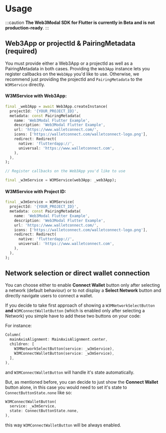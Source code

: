 # Usage

:::caution
**The Web3Modal SDK for Flutter is currently in Beta and is not production-ready**.
:::

## Web3App or projectId & PairingMetadata (required)

You must provide either a Web3App or a projectId as well as a PairingMetadata in both cases.
Providing the `Web3App` instance lets you register callbacks on the `Web3App` you'd like to use.
Otherwise, we recommend just providing the projectId and `PairingMetadata` to the `W3MService` directly.

#### W3MService with Web3App:

```dart
final _web3App = await Web3App.createInstance(
  projectId: '{YOUR_PROJECT_ID}',
  metadata: const PairingMetadata(
    name: 'Web3Modal Flutter Example',
    description: 'Web3Modal Flutter Example',
    url: 'https://www.walletconnect.com/',
    icons: ['https://walletconnect.com/walletconnect-logo.png'],
    redirect: Redirect(
      native: 'flutterdapp://',
      universal: 'https://www.walletconnect.com',
    ),
  ),
);

// Register callbacks on the Web3App you'd like to use

final _w3mService = W3MService(web3App: _web3App);
```

#### W3MService with Project ID:

```dart
final _w3mService = W3MService(
  projectId: '{YOUR_PROJECT_ID}', 
  metadata: const PairingMetadata(
    name: 'Web3Modal Flutter Example',
    description: 'Web3Modal Flutter Example',
    url: 'https://www.walletconnect.com/',
    icons: ['https://walletconnect.com/walletconnect-logo.png'],
    redirect: Redirect(
      native: 'flutterdapp://',
      universal: 'https://www.walletconnect.com',
    ),
  ),
);
```

## Network selection or direct wallet connection

You can choose either to enable **Connect Wallet** button only after selecting a network (default behaviour) or to not display a **Select Network** button and directly navigate users to connect a wallet.

If you decide to take first approach of showing a `W3MNetworkSelectButton` **and** `W3MConnectWalletButton` (which is enabled only after selecting a Network) you simple have to add these two buttons on your code:

For instance:
```dart
Column(
  mainAxisAlignment: MainAxisAlignment.center,
  children: [
    W3MNetworkSelectButton(service: _w3mService),
    W3MConnectWalletButton(service: _w3mService),
  ],
),
```
and `W3MConnectWalletButton` will handle it's state automatically.

But, as mentioned before, you can decide to just show the **Connect Wallet** button alone, in this case you would need to set it's state to `ConnectButtonState.none` like so:
```dart
W3MConnectWalletButton(
  service: _w3mService,
  state: ConnectButtonState.none,
),
```
this way `W3MConnectWalletButton` will be always enabled.
